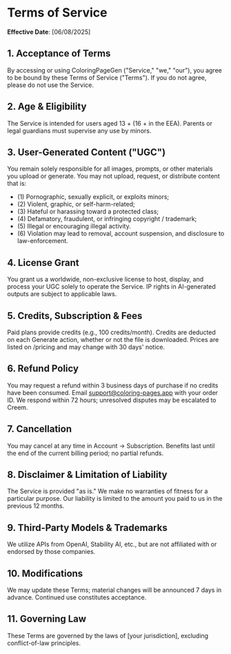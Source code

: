 # Terms of Service

**Effective Date**: [06/08/2025]

## 1. Acceptance of Terms
By accessing or using ColoringPageGen ("Service," "we," "our"), you agree to be bound by these Terms of Service ("Terms"). If you do not agree, please do not use the Service.

## 2. Age & Eligibility
The Service is intended for users aged 13 + (16 + in the EEA). Parents or legal guardians must supervise any use by minors.

## 3. User-Generated Content ("UGC")
You remain solely responsible for all images, prompts, or other materials you upload or generate. You may not upload, request, or distribute content that is:

- (1) Pornographic, sexually explicit, or exploits minors;
- (2) Violent, graphic, or self-harm-related;
- (3) Hateful or harassing toward a protected class;
- (4) Defamatory, fraudulent, or infringing copyright / trademark;
- (5) Illegal or encouraging illegal activity.
- (6) Violation may lead to removal, account suspension, and disclosure to law-enforcement.

## 4. License Grant
You grant us a worldwide, non-exclusive license to host, display, and process your UGC solely to operate the Service. IP rights in AI-generated outputs are subject to applicable laws.

## 5. Credits, Subscription & Fees
Paid plans provide credits (e.g., 100 credits/month). Credits are deducted on each Generate action, whether or not the file is downloaded. Prices are listed on /pricing and may change with 30 days' notice.

## 6. Refund Policy
You may request a refund within 3 business days of purchase if no credits have been consumed. Email support@coloring-pages.app with your order ID. We respond within 72 hours; unresolved disputes may be escalated to Creem.

## 7. Cancellation
You may cancel at any time in Account → Subscription. Benefits last until the end of the current billing period; no partial refunds.

## 8. Disclaimer & Limitation of Liability
The Service is provided "as is." We make no warranties of fitness for a particular purpose. Our liability is limited to the amount you paid to us in the previous 12 months.

## 9. Third-Party Models & Trademarks
We utilize APIs from OpenAI, Stability AI, etc., but are not affiliated with or endorsed by those companies.

## 10. Modifications
We may update these Terms; material changes will be announced 7 days in advance. Continued use constitutes acceptance.

## 11. Governing Law
These Terms are governed by the laws of [your jurisdiction], excluding conflict-of-law principles.
